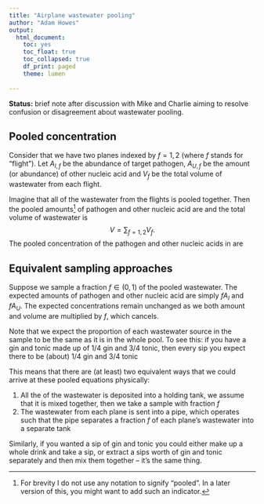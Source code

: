 ```yaml
---
title: "Airplane wastewater pooling"
author: "Adam Howes"
output:
  html_document:
    toc: yes
    toc_float: true
    toc_collapsed: true
    df_print: paged
    theme: lumen
  
---
```


**Status:** brief note after discussion with Mike and Charlie aiming to resolve confusion or disagreement about wastewater pooling.

## Pooled concentration

Consider that we have two planes indexed by $f = 1, 2$ (where $f$ stands for "flight").
Let $A_{I, f}$ be the abundance of target pathogen, $A_{U, f}$ be the amount (or abundance) of other nucleic acid and $V_{f}$ be the total volume of wastewater from each flight.

Imagine that all of the wastewater from the flights is pooled together.
Then the pooled amounts^[For brevity I do not use any notation to signify "pooled". In a later version of this, you might want to add such an indicator.] of pathogen and other nucleic acid are
\begin{align}
    A_{I} &= \sum_{f = 1, 2} A_{I, f}, \\
    A_{U} &= \sum_{f = 1, 2} A_{U, f},
\end{align}
and the total volume of wastewater is
$$
    V = \sum_{f = 1, 2} V_{f}.
$$
The pooled concentration of the pathogen and other nucleic acids in are
\begin{align}
    C_{I} &= \frac{A_{I}}{V_{f}}, \\
    C_{U} &= \frac{A_{U}}{V_{f}}. 
\end{align}

## Equivalent sampling approaches

Suppose we sample a fraction $f \in (0, 1)$ of the pooled wastewater.
The expected amounts of pathogen and other nucleic acid are simply $f A_{I}$ and $f A_{U}$.
The expected concentrations remain unchanged as we both amount and volume are multiplied by $f$, which cancels.

Note that we expect the proportion of each wastewater source in the sample to be the same as it is in the whole pool.
To see this: if you have a gin and tonic made up of 1/4 gin and 3/4 tonic, then every sip you expect there to be (about) 1/4 gin and 3/4 tonic

This means that there are (at least) two equivalent ways that we could arrive at these pooled equations physically:

1. All the of the wastewater is deposited into a holding tank, we assume that it is mixed together, then we take a sample with fraction $f$
2. The wastewater from each plane is sent into a pipe, which operates such that the pipe separates a fraction $f$ of each plane's wastewater into a separate tank

Similarly, if you wanted a sip of gin and tonic you could either make up a whole drink and take a sip, or extract a sips worth of gin and tonic separately and then mix them together -- it's the same thing.
